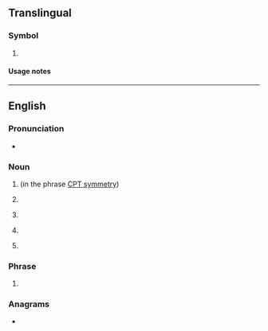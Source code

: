 ==Translingual==

===Symbol===
{{mul-symbol}}

# {{ISO 3166|1|3|exr=1|Clipperton Island}}
#: {{syn|mul|CP|qq1={{w|ISO 3166-1 alpha-2|alpha-2}}}}

====Usage notes====
{{ISO 3166/exr|the {{w|International Telecommunication Union}}|recording the location of certain telecommunications installations}}

----

==English==
{{wikipedia|Current Procedural Terminology}}

===Pronunciation===
* {{audio|en|En-au-CPT.ogg|Audio (AU)}}

===Noun===
{{en-noun|~}}

# {{lb|en|physics}} {{init of|en|[[charge]], [[parity]], [[time]]-[[reversal]]|nodot=1}} (in the phrase [[CPT symmetry]])
# {{lb|en|medicine}} {{init of|en|[[current]] [[procedure]] [[terminology]]}}
# {{abbr of|en|carpet}} {{rfex|en}}
# {{label|en|US|dated|_|pejorative|_|slang|sometimes reclaimed}} {{init of|en|Colored People's Time}}
# {{lb|en|advertising}} {{initialism of|en|[[cost]] [[per]] [[thousand]]}}
#: {{synonyms|en|CPM}}

===Phrase===
{{en-phrase}}

# {{lb|en|incoterm}} {{init of|en|Carriage Paid To}}

===Anagrams===
* {{anagrams|en|a=cpt|CTP|PCT|PTC|TCP|TPC|pct}}